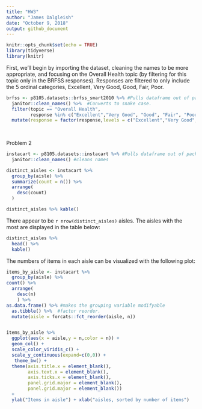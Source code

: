 ```yaml
---
title: "HW3"
author: "James Dalgleish"
date: "October 9, 2018"
output: github_document
---
```


```r
knitr::opts_chunk$set(echo = TRUE)
library(tidyverse)
library(knitr)
```
First, we'll begin by importing the dataset, cleaning the names to be more appropriate, and
focusing on the Overall Health topic (by filtering for this topic only in the BRFSS responses).
Responses are filtered to only include the 5 ordinal categories, Excellent, Very Good,
Good, Fair, Poor.
```r
brfss <- p8105.datasets::brfss_smart2010 %>% #Pulls dataframe out of package.
  janitor::clean_names() %>%  #Converts to snake case.
  filter(topic == "Overall Health",
         response %in% c("Excellent","Very Good", "Good", "Fair", "Poor")) %>%     #Filters by overall health topic.
  mutate(response = factor(response,levels = c("Excellent","Very Good", "Good", "Fair", "Poor")))
  
  
```
Problem 2
```r
instacart <- p8105.datasets::instacart %>% #Pulls dataframe out of package.
  janitor::clean_names() #cleans names
```
```r
distinct_aisles <- instacart %>%
  group_by(aisle) %>% 
  summarize(count = n()) %>% 
  arrange(
    desc(count)
  )

distinct_aisles %>% kable()
```
There appear to be `r nrow(distinct_aisles)` aisles. The aisles with the most are displayed in the
table below:
```r
distinct_aisles %>% 
  head() %>% 
  kable()
```

The numbers of items in each aisle can be visualized with the following plot:

```r
items_by_aisle <- instacart %>%
  group_by(aisle) %>% 
count() %>% 
  arrange(
    desc(n)
    ) %>%
as.data.frame() %>% #makes the grouping variable modifyable 
  as.tibble() %>%  #factor reorder.
  mutate(aisle = forcats::fct_reorder(aisle, n))


items_by_aisle %>% 
  ggplot(aes(x = aisle,y = n,color = n)) +
  geom_col() +
  scale_color_viridis_c() +
  scale_y_continuous(expand=c(0,0)) +
   theme_bw() +
  theme(axis.title.x = element_blank(),
        axis.text.x = element_blank(),
        axis.ticks.x = element_blank(),
        panel.grid.major = element_blank(),
        panel.grid.major = element_blank())
  +
  ylab("Items in aisle") + xlab("aisles, sorted by number of items")
```


